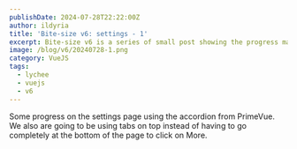 ```yaml
---
publishDate: 2024-07-28T22:22:00Z
author: ildyria
title: 'Bite-size v6: settings - 1'
excerpt: Bite-size v6 is a series of small post showing the progress made on the development of the future version of Lychee.
image: /blog/v6/20240728-1.png
category: VueJS
tags:
  - lychee
  - vuejs
  - v6
---
```

Some progress on the settings page using the accordion from PrimeVue.
We also are going to be using tabs on top instead of having to go completely at the bottom of the page to click on More.
